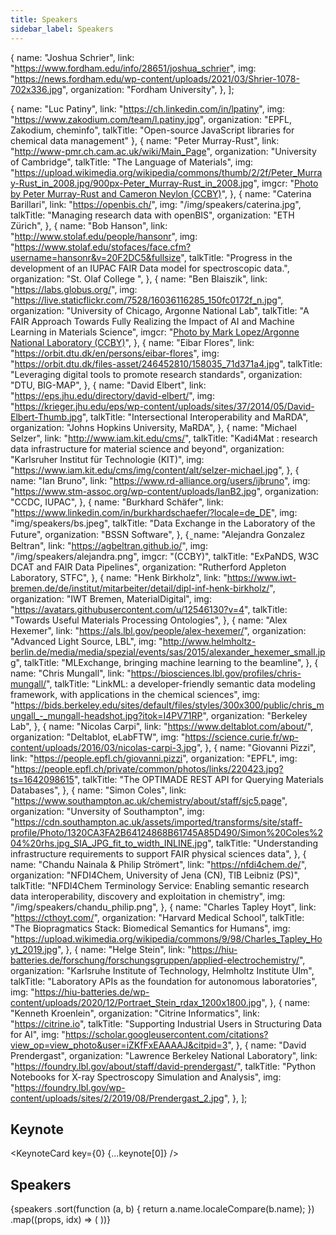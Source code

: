 ```yaml
---
title: Speakers
sidebar_label: Speakers
---
```



  {
    name: "Joshua Schrier",
    link: "https://www.fordham.edu/info/28651/joshua_schrier",
    img: "https://news.fordham.edu/wp-content/uploads/2021/03/Shrier-1078-702x336.jpg",
    organization: "Fordham University",
  },
];

  {
    name: "Luc Patiny",
    link: "https://ch.linkedin.com/in/lpatiny",
    img: "https://www.zakodium.com/team/l.patiny.jpg",
    organization: "EPFL, Zakodium, cheminfo",
    talkTitle: "Open-source JavaScript libraries for chemical data management"
  },
  {
    name: "Peter Murray-Rust",
    link: "http://www-pmr.ch.cam.ac.uk/wiki/Main_Page",
    organization: "University of Cambridge",
    talkTitle: "The Language of Materials",
    img: "https://upload.wikimedia.org/wikipedia/commons/thumb/2/2f/Peter_Murray-Rust_in_2008.jpg/900px-Peter_Murray-Rust_in_2008.jpg",
    imgcr:
      "<a href='https://commons.wikimedia.org/wiki/File:Peter_Murray-Rust_in_2008.jpg'>Photo by Peter Murray-Rust and Cameron Neylon (CCBY)</a>",
  },
  {
    name: "Caterina Barillari",
    link: "https://openbis.ch/",
    img: "/img/speakers/caterina.jpg",
    talkTitle: "Managing research data with openBIS",
    organization: "ETH Zürich",
  },
  {
    name: "Bob Hanson",
    link: "http://www.stolaf.edu/people/hansonr",
    img: "https://www.stolaf.edu/stofaces/face.cfm?username=hansonr&v=20F2DC5&fullsize",
    talkTitle:
      "Progress in the development of an IUPAC FAIR Data model for spectroscopic data.",
    organization: "St. Olaf College ",
  },
  {
    name: "Ben Blaiszik",
    link: "https://labs.globus.org/",
    img: "https://live.staticflickr.com/7528/16036116285_150fc0172f_n.jpg",
    organization: "University of Chicago, Argonne National Lab",
    talkTitle:
      "A FAIR Approach Towards Fully Realizing the Impact of AI and Machine Learning in Materials Science",
    imgcr:
      "<a href='https://www.flickr.com/photos/argonne/16036116285/in/photostream/'>Photo by Mark Lopez/Argonne National Laboratory (CCBY)</a>",
  },
  {
    name: "Eibar Flores",
    link: "https://orbit.dtu.dk/en/persons/eibar-flores",
    img: "https://orbit.dtu.dk/files-asset/246452810/158035_71d371a4.jpg",
    talkTitle: "Leveraging digital tools to promote research standards",
    organization: "DTU, BIG-MAP",
  },
  {
    name: "David Elbert",
    link: "https://eps.jhu.edu/directory/david-elbert/",
    img: "https://krieger.jhu.edu/eps/wp-content/uploads/sites/37/2014/05/David-Elbert-Thumb.jpg",
    talkTitle: "Intersectional Interoperability and MaRDA",
    organization: "Johns Hopkins University, MaRDA",
  },
  {
    name: "Michael Selzer",
    link: "http://www.iam.kit.edu/cms/",
    talkTitle: "Kadi4Mat : research data infrastructure for material science and beyond",
    organization: "Karlsruher Institut für Technologie (KIT)",
    img: "https://www.iam.kit.edu/cms/img/content/alt/selzer-michael.jpg",
  },
  {
    name: "Ian Bruno",
    link: "https://www.rd-alliance.org/users/ijbruno",
    img: "https://www.stm-assoc.org/wp-content/uploads/IanB2.jpg",
    organization: "CCDC, IUPAC",
  },
    {
    name: "Burkhard Schäfer",
    link: "https://www.linkedin.com/in/burkhardschaefer/?locale=de_DE",
    img: "img/speakers/bs.jpeg",
    talkTitle: "Data Exchange in the Laboratory of the Future",
    organization: "BSSN Software",
  },
  { ̰
    name: "Alejandra Gonzalez Beltran",
    link: "https://agbeltran.github.io/",
    img: "/img/speakers/alejandra.png",
    imgcr: "(CCBY)",
    talkTitle: "ExPaNDS, W3C DCAT and FAIR Data Pipelines",
    organization: "Rutherford Appleton Laboratory, STFC",
  },
  {
    name: "Henk Birkholz",
    link: "https://www.iwt-bremen.de/de/institut/mitarbeiter/detail/dipl-inf-henk-birkholz/",
    organization: "IWT Bremen, MaterialDigital",
    img: "https://avatars.githubusercontent.com/u/12546130?v=4",
    talkTitle: "Towards Useful Materials Processing Ontologies",
  },
  {
    name: "Alex Hexemer",
    link: "https://als.lbl.gov/people/alex-hexemer/",
    organization: "Advanced Light Source, LBL",
    img: "http://www.helmholtz-berlin.de/media/media/spezial/events/sas/2015/alexander_hexemer_small.jpg",
    talkTitle: "MLExchange, bringing machine learning to the beamline",
  },
  {
    name: "Chris Mungall",
    link: "https://biosciences.lbl.gov/profiles/chris-mungall/",
    talkTitle:
      "LinkML: a developer-friendly semantic data modeling framework, with applications in the chemical sciences",
    img: "https://bids.berkeley.edu/sites/default/files/styles/300x300/public/chris_mungall_-_mungall-headshot.jpg?itok=I4PV71RP",
    organization: "Berkeley Lab",
  },
  {
    name: "Nicolas Carpi",
    link: "https://www.deltablot.com/about/",
    organization: "Deltablot, eLabFTW",
    img: "https://science.curie.fr/wp-content/uploads/2016/03/nicolas-carpi-3.jpg",
  },
  {
    name: "Giovanni Pizzi",
    link: "https://people.epfl.ch/giovanni.pizzi",
    organization: "EPFL",
    img: "https://people.epfl.ch/private/common/photos/links/220423.jpg?ts=1642098615",
    talkTitle: "The OPTIMADE REST API for Querying Materials Databases",
  },
  {
    name: "Simon Coles",
    link: "https://www.southampton.ac.uk/chemistry/about/staff/sjc5.page",
    organization: "Unversity of Southampton",
    img: "https://cdn.southampton.ac.uk/assets/imported/transforms/site/staff-profile/Photo/1320CA3FA2B64124868B61745A85D490/Simon%20Coles%204%20rhs.jpg_SIA_JPG_fit_to_width_INLINE.jpg",
    talkTitle:
      "Understanding infrastructure requirements to support FAIR physical sciences data",
  },
  {
    name: "Chandu Nainala & Philip Strömert",
    link: "https://nfdi4chem.de/",
    organization: "NFDI4Chem, University of Jena (CN), TIB Leibniz (PS)",
    talkTitle: "NFDI4Chem Terminology Service: Enabling semantic research data interoperability, discovery and exploitation in chemistry",
    img: "/img/speakers/chandu_philip.png",
  },
  {
    name: "Charles Tapley Hoyt",
    link: "https://cthoyt.com/",
    organization: "Harvard Medical School",
    talkTitle: "The Biopragmatics Stack: Biomedical Semantics for Humans",
    img: "https://upload.wikimedia.org/wikipedia/commons/9/98/Charles_Tapley_Hoyt_2019.jpg",
  },
  {
    name: "Helge Stein",
    link: "https://hiu-batteries.de/forschung/forschungsgruppen/applied-electrochemistry/",
    organization: "Karlsruhe Institute of Technology, Helmholtz Institute Ulm",
    talkTitle: "Laboratory APIs as the foundation for autonomous laboratories",
    img: "https://hiu-batteries.de/wp-content/uploads/2020/12/Portraet_Stein_rdax_1200x1800.jpg",
  },
  {
    name: "Kenneth Kroenlein",
    organization: "Citrine Informatics",
    link: "https://citrine.io",
    talkTitle: "Supporting Industrial Users in Structuring Data for AI",
    img: "https://scholar.googleusercontent.com/citations?view_op=view_photo&user=iZKfFxEAAAAJ&citpid=3",
  },
  {
    name: "David Prendergast",
    organization: "Lawrence Berkeley National Laboratory",
    link: "https://foundry.lbl.gov/about/staff/david-prendergast/",
    talkTitle: "Python Notebooks for X-ray Spectroscopy Simulation and Analysis",
    img: "https://foundry.lbl.gov/wp-content/uploads/sites/2/2019/08/Prendergast_2.jpg",
  },
];

## Keynote

<div className="container">
<div className="row">

<KeynoteCard key={0} {...keynote[0]} />

</div>

</div>

## Speakers

<div className="container">
  <div className="row">
    {speakers
      .sort(function (a, b) {
        return a.name.localeCompare(b.name);
      })
      .map((props, idx) => (
        <Card key={idx} {...props} />
      ))}
  </div>
</div>
